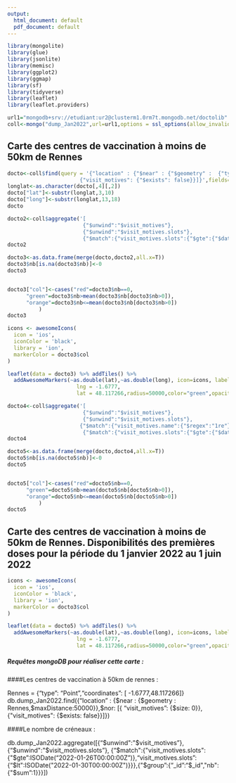 ```yaml
---
output:
  html_document: default
  pdf_document: default
---
```


```r
library(mongolite)
library(glue)
library(jsonlite)
library(memisc)
library(ggplot2)
library(ggmap)
library(sf)
library(tidyverse)
library(leaflet)
library(leaflet.providers)
```

```r
url1="mongodb+srv://etudiant:ur2@clusterm1.0rm7t.mongodb.net/doctolib"
coll<-mongo("dump_Jan2022",url=url1,options = ssl_options(allow_invalid_hostname=TRUE, weak_cert_validation=TRUE))
```


## Carte des centres de vaccination à moins de 50km de Rennes


```r
docto<-coll$find(query = '{"location" : {"$near" : {"$geometry" :  {"type": "Point","coordinates": [-1.6777,48.117266]},"$maxDistance":50000}},"$nor": [{ "visit_motives": {"$size": 0}},
                       {"visit_motives": {"$exists": false}}]}',fields='{"_id":true,"name":true,"url_doctolib":true,"location":true,"visit_motives":true}')
longlat<-as.character(docto[,4][,2])
docto["lat"]<-substr(longlat,3,10)
docto["long"]<-substr(longlat,13,18)
docto
```

```r
docto2<-coll$aggregate('[
                        {"$unwind":"$visit_motives"},
                        {"$unwind":"$visit_motives.slots"},
                        {"$match":{"visit_motives.slots":{"$gte":{"$date":"2022-01-26T00:00:00Z"}},"visit_motives.slots":{"$lt":{"$date":"2022-01-30T00:00:00Z"}}}},{"$group":{"_id":"$_id","nb":{"$sum":1}}}]')
docto2
```


```r
docto3<-as.data.frame(merge(docto,docto2,all.x=T))
docto3$nb[is.na(docto3$nb)]<-0
docto3


docto3["col"]<-cases("red"=docto3$nb==0, 
      "green"=docto3$nb>mean(docto3$nb[docto3$nb>0]),
      "orange"=docto3$nb<=mean(docto3$nb[docto3$nb>0])
          )
docto3
```




```r
icons <- awesomeIcons(
  icon = 'ios',
  iconColor = 'black',
  library = 'ion',
  markerColor = docto3$col
)

leaflet(data = docto3) %>% addTiles() %>%
  addAwesomeMarkers(~as.double(lat),~as.double(long), icon=icons, label=~paste("Il y  a",nb,"créneaux de libres"))%>%addCircles(
                      lng = -1.6777,
                      lat = 48.117266,radius=50000,color="green",opacity=0.3)
```



```r
docto4<-coll$aggregate('[
                        {"$unwind":"$visit_motives"},
                        {"$unwind":"$visit_motives.slots"},
                       {"$match":{"visit_motives.name":{"$regex":"1re"}}},
                        {"$match":{"visit_motives.slots":{"$gte":{"$date":"2022-01-01T00:00:00Z"}},"visit_motives.slots":{"$lt":{"$date":"2022-06-02T00:00:00Z"}}}},{"$group":{"_id":"$_id","nb":{"$sum":1}}}]')
docto4
```

```r
docto5<-as.data.frame(merge(docto,docto4,all.x=T))
docto5$nb[is.na(docto5$nb)]<-0
docto5


docto5["col"]<-cases("red"=docto5$nb==0, 
      "green"=docto5$nb>mean(docto5$nb[docto5$nb>0]),
      "orange"=docto5$nb<=mean(docto5$nb[docto5$nb>0])
          )
docto5
```

## Carte des centres de vaccination à moins de 50km de Rennes. Disponibilités des premières doses pour la période du 1 janvier 2022 au 1 juin 2022


```r
icons <- awesomeIcons(
  icon = 'ios',
  iconColor = 'black',
  library = 'ion',
  markerColor = docto3$col
)

leaflet(data = docto5) %>% addTiles() %>%
  addAwesomeMarkers(~as.double(lat),~as.double(long), icon=icons, label=~paste("Il y  a",nb,"créneaux de libres"))%>%addCircles(
                      lng = -1.6777,
                      lat = 48.117266,radius=50000,color="green",opacity=0.3)
```


##### Requêtes mongoDB pour réaliser cette carte :

####Les centres de vaccination à 50km de rennes :

Rennes = {"type": "Point","coordinates": [ -1.6777,48.117266]}
db.dump_Jan2022.find({"location" : {$near : {$geometry : Rennes,$maxDistance:50000}},$nor: [{ "visit_motives": {$size: 0}},{"visit_motives": {$exists: false}}]})

####Le nombre de créneaux :

db.dump_Jan2022.aggregate([{"$unwind":"$visit_motives"},
{"$unwind":"$visit_motives.slots"},
{"$match":{"visit_motives.slots":{"$gte":ISODate("2022-01-26T00:00:00Z")},"visit_motives.slots":{"$lt":ISODate("2022-01-30T00:00:00Z")}}},{"$group":{"_id":"$_id","nb":{"$sum":1}}}])



